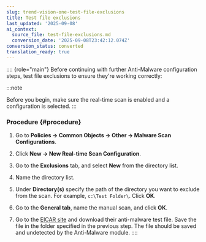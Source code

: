 ```yaml
---
slug: trend-vision-one-test-file-exclusions
title: Test file exclusions
last_updated: '2025-09-08'
ai_context:
  source_file: test-file-exclusions.md
  conversion_date: '2025-09-08T23:42:12.074Z'
conversion_status: converted
translation_ready: true
---
```


:::: {role="main"}
Before continuing with further Anti-Malware configuration steps, test file exclusions to ensure they're working correctly:

:::note

Before you begin, make sure the real-time scan is enabled and a configuration is selected.
:::

### Procedure {#procedure}

1.  Go to **Policies → Common Objects → Other → Malware Scan Configurations**.

2.  Click **New → New Real-time Scan Configuration**.

3.  Go to the **Exclusions** tab, and select **New** from the directory list.

4.  Name the directory list.

5.  Under **Directory(s)** specify the path of the directory you want to exclude from the scan. For example, `c:\Test Folder\`. Click **OK**.

6.  Go to the **General tab**, name the manual scan, and click **OK**.

7.  Go to the [EICAR site](http://www.eicar.org/) and download their anti-malware test file. Save the file in the folder specified in the previous step. The file should be saved and undetected by the Anti-Malware module.
::::
